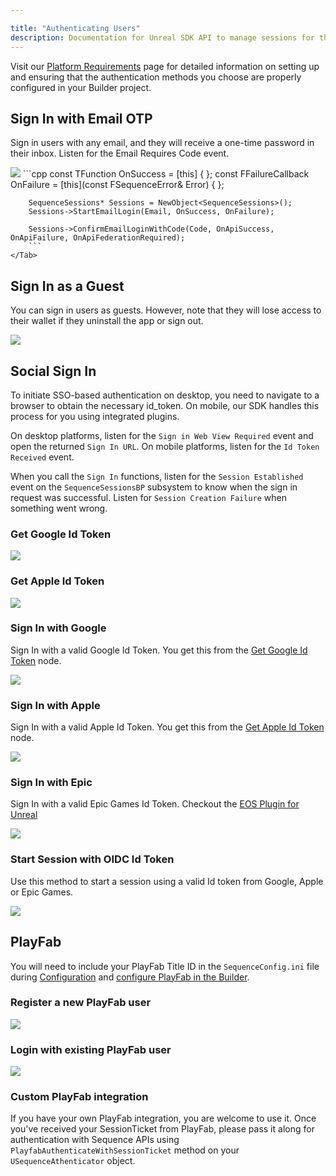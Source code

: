 ---

title: "Authenticating Users"
description: Documentation for Unreal SDK API to manage sessions for the Sequence infrastructure stack for web3 gaming.
---

Visit our [Platform Requirements](/sdk/unreal/platforms) page for detailed information on setting up and ensuring
that the authentication methods you choose are properly configured in your Builder project.

## Sign In with Email OTP

Sign in users with any email, and they will receive a one-time password in their inbox.
Listen for the Email Requires Code event.

<Tabs>
    <Tab title="Blueprint">
        <Frame>
            <img src="/images/unreal/email_otp.png" />
        </Frame>
    </Tab>
    <Tab title="C++">
        ```cpp
        const TFunction<void()> OnSuccess = [this] { };
        const FFailureCallback OnFailure = [this](const FSequenceError& Error) { };

        SequenceSessions* Sessions = NewObject<SequenceSessions>();
        Sessions->StartEmailLogin(Email, OnSuccess, OnFailure);

        Sessions->ConfirmEmailLoginWithCode(Code, OnApiSuccess, OnApiFailure, OnApiFederationRequired);
        ```
    </Tab>
</Tabs>

## Sign In as a Guest

You can sign in users as guests. However, note that they will lose access to their wallet if they uninstall the app or sign out.

<Tabs>
    <Tab title="Blueprint">
        <Frame>
            <img src="/images/unreal/guest_session.png" />
        </Frame>
    </Tab>
</Tabs>

## Social Sign In

To initiate SSO-based authentication on desktop, you need to navigate to a browser to obtain the necessary id_token.
On mobile, our SDK handles this process for you using integrated plugins.

On desktop platforms, listen for the `Sign in Web View Required` event and open the returned `Sign In URL`.
On mobile platforms, listen for the `Id Token Received` event.

When you call the `Sign In` functions, listen for the `Session Established` event on the `SequenceSessionsBP` subsystem
to know when the sign in request was successful. Listen for `Session Creation Failure` when something went wrong.

### Get Google Id Token

<Tabs>
    <Tab title="Blueprint">
        <Frame>
            <img src="/images/unreal/google_idtoken.png" />
        </Frame>
  </Tab>
</Tabs>

### Get Apple Id Token

<Tabs>
    <Tab title="Blueprint">
        <Frame>
            <img src="/images/unreal/apple_idtoken.png" />
        </Frame>
  </Tab>
</Tabs>

### Sign In with Google

Sign In with a valid Google Id Token. You get this from the [Get Google Id Token](/sdk/unreal/authentication#get-google-id-token) node.

<Tabs>
    <Tab title="Blueprint">
        <Frame>
            <img src="/images/unreal/unreal_signin_google.png" />
        </Frame>
    </Tab>
</Tabs>

### Sign In with Apple

Sign In with a valid Apple Id Token. You get this from the [Get Apple Id Token](/sdk/unreal/authentication#get-apple-id-token) node.

<Tabs>
    <Tab title="Blueprint">
        <Frame>
            <img src="/images/unreal/unreal_signin_apple.png" />
        </Frame>
    </Tab>
</Tabs>

### Sign In with Epic

Sign In with a valid Epic Games Id Token. Checkout the [EOS Plugin for Unreal](https://dev.epicgames.com/documentation/en-us/unreal-engine/online-subsystem-eos-plugin-in-unreal-engine)

<Tabs>
    <Tab title="Blueprint">
        <Frame>
            <img src="/images/unreal/unreal_signin_epic.png" />
        </Frame>
    </Tab>
</Tabs>

### Start Session with OIDC Id Token

Use this method to start a session using a valid Id token from Google, Apple or Epic Games.

<Tabs>
    <Tab title="Blueprint">
        <Frame>
            <img src="/images/unreal/token_session.png" />
        </Frame>
    </Tab>
</Tabs>

## PlayFab

You will need to include your PlayFab Title ID in the `SequenceConfig.ini` file
during [Configuration](/sdk/unreal/configuration) and [configure PlayFab in the Builder](/solutions/builder/embedded-wallet/playfab-configuration).

### Register a new PlayFab user

<Tabs>
    <Tab title="Blueprint">
        <Frame>
            <img src="/images/unreal/playfab_registration.png" />
        </Frame>
  </Tab>
</Tabs>

### Login with existing PlayFab user

<Tabs>
    <Tab title="Blueprint">
        <Frame>
            <img src="/images/unreal/playfab_login.png" />
        </Frame>
  </Tab>
</Tabs>

### Custom PlayFab integration

If you have your own PlayFab integration, you are welcome to use it. Once you've received your SessionTicket
from PlayFab, please pass it along for authentication with Sequence APIs using `PlayfabAuthenticateWithSessionTicket` method on your `USequenceAthenticator` object.
